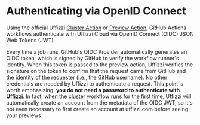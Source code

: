 # Authenticating via OpenID Connect

Using the official Uffizzi [Cluster Action](https://github.com/UffizziCloud/cluster-action) or [Preview Action](https://github.com/marketplace/actions/preview-environments), GitHub Actions workflows authenticate with Uffizzi Cloud via OpenID Connect (OIDC) JSON Web Tokens (JWT).  

Every time a job runs, GitHub's OIDC Provider automatically generates an OIDC token, which is signed by GitHub to verify the workflow runner's identity. When this token is passed to the preview action, Uffizzi verifies the signature on the token to confirm that the request came from GitHub and the identity of the requester (i.e., the GitHub username). No other credentials are needed by Uffizzi to authenticate a request. This point is worth emphasizing: **you do not need a password to authenticate with Uffizzi**. In fact, when the cluster workflow runs for the first time, Uffizzi will automatically create an account from the metadata of the OIDC JWT, so it's not even necessary to first create an account at uffizzi.com before seeing your previews.